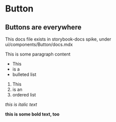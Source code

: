 # Button

## Buttons are everywhere

This docs file exists in storybook-docs spike, under ui/components/Button/docs.mdx

This is some paragraph content

- This
- is a
- bulleted list

1. This
1. is an
1. ordered list

_this is italic text_

**this is some bold text, too**
